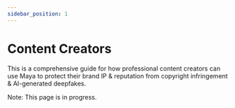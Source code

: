 ```yaml
---
sidebar_position: 1
---
```


# Content Creators

This is a comprehensive guide for how professional content creators can use Maya
to protect their brand IP & reputation from copyright infringement & AI-generated deepfakes.

Note: This page is in progress.
